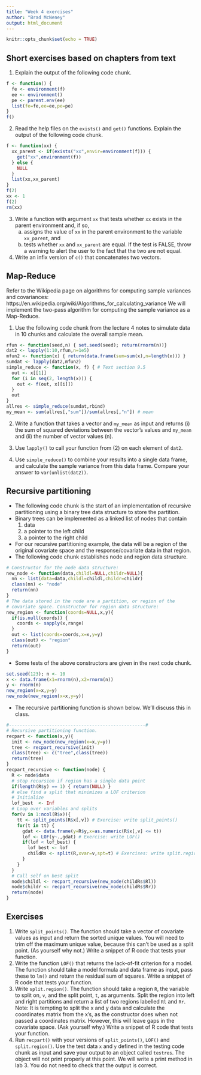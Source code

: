 ```yaml
---
title: "Week 4 exercises"
author: "Brad McNeney"
output: html_document
---
```


```r
knitr::opts_chunk$set(echo = TRUE)
```

## Short exercises based on chapters from text

1. Explain the output of the following code chunk.

```r
f <- function() {
  fe <- environment(f)
  ee <- environment()
  pe <- parent.env(ee)
  list(fe=fe,ee=ee,pe=pe)
}
f()
```

2. Read the help files on the `exists()` and
`get()` functions.
Explain the output of the following code chunk.

```r
f <- function(xx) {
  xx_parent <- if(exists("xx",envir=environment(f))) {
    get("xx",environment(f))
  } else {
    NULL
  }
  list(xx,xx_parent)
}
f(2)
xx <- 1
f(2)
rm(xx)
```

3. Write a function with argument `xx` that tests 
whether `xx` exists in the parent environment and, if so,
    (a) assigns the value of `xx` in the parent environment
    to the variable `xx_parent`, and
    (b) tests whether `xx` and `xx_parent` are equal. If 
    the test is FALSE, throw a warning to alert the user to
    the fact that the two are not equal.

4. Write an infix version of `c()` that concatenates
two vectors.

## Map-Reduce

Refer to the Wikipedia page on algorithms for computing sample variances
and covariances: https://en.wikipedia.org/wiki/Algorithms_for_calculating_variance
We will implement the two-pass algorithm for computing the sample variance 
as a Map-Reduce.

1. Use the following code chunk from the lecture 4 notes to simulate
data in 10 chunks and calculate the overall sample mean.

```r
rfun <- function(seed,n) { set.seed(seed); return(rnorm(n))}
dat2 <- lapply(1:10,rfun,n=1e5) 
mfun2 <- function(x) { return(data.frame(sum=sum(x),n=length(x))) }
sumdat <- lapply(dat2,mfun2)
simple_reduce <- function(x, f) { # Text section 9.5
  out <- x[[1]] 
  for (i in seq(2, length(x))) {
    out <- f(out, x[[i]])
  }
  out
}
allres <- simple_reduce(sumdat,rbind)
my_mean <- sum(allres[,"sum"])/sum(allres[,"n"]) # mean
```

2. Write a function that takes a vector and `my_mean` as input 
and returns (i) the sum of squared deviations between the vector's values
and `my_mean` and (ii) the number of vector values (n). 

3. Use `lapply()` to call your function from (2) on each element of 
`dat2`. 


4. Use `simple_reduce()` to combine your results into a single data frame, 
and calculate the sample variance from this data frame. Compare 
your answer to `var(unlist(dat2))`.

## Recursive partitioning

* The following code chunk is the start of an implementation
of recursive partitioning using a binary tree data structure
to store the partition.
* Binary trees can be implemented as a linked list of nodes that
contain 
    1. data
    2. a pointer to the left child
    3. a pointer to the right child
* For our recursive partitioning example, the data will be 
a region of the original covariate space and the response/covariate data
in that region.
* The following code chunk establishes node and region data structure.

```r
# Constructor for the node data structure:
new_node <- function(data,childl=NULL,childr=NULL){
  nn <- list(data=data,childl=childl,childr=childr)
  class(nn) <- "node"
  return(nn)
}
# The data stored in the node are a partition, or region of the 
# covariate space. Constructor for region data structure:
new_region <- function(coords=NULL,x,y){
  if(is.null(coords)) {
    coords <- sapply(x,range)
  }
  out <- list(coords=coords,x=x,y=y)
  class(out) <- "region"
  return(out)
}
```

* Some tests of the above constructors are given in the next code chunk.

```r
set.seed(123); n <- 10
x <- data.frame(x1=rnorm(n),x2=rnorm(n))
y <- rnorm(n)
new_region(x=x,y=y)
new_node(new_region(x=x,y=y))
```

* The recursive partitioning function is shown below. We'll discuss
this in class.

```r
#---------------------------------------------------#
# Recursive partitioning function.
recpart <- function(x,y){
  init <- new_node(new_region(x=x,y=y))
  tree <- recpart_recursive(init)
  class(tree) <- c("tree",class(tree))
  return(tree)
}
recpart_recursive <- function(node) {
  R <- node$data
  # stop recursion if region has a single data point
  if(length(R$y) == 1) { return(NULL) }
  # else find a split that minimizes a LOF criterion
  # Initialize
  lof_best  <- Inf
  # Loop over variables and splits
  for(v in 1:ncol(R$x)){ 
    tt <- split_points(R$x[,v]) # Exercise: write split_points()
    for(t in tt) { 
      gdat <- data.frame(y=R$y,x=as.numeric(R$x[,v] <= t))
      lof <- LOF(y~.,gdat) # Exercise: write LOF()
      if(lof < lof_best) { 
        lof_best <- lof
        childRs <- split(R,xvar=v,spt=t) # Exercises: write split.region()
      }
    }
  } 
  # Call self on best split
  node$childl <- recpart_recursive(new_node(childRs$Rl))
  node$childr <- recpart_recursive(new_node(childRs$Rr))
  return(node)
}
```

## Exercises

1. Write `split_points()`. The function should take 
a vector of covariate values as input and return the sorted 
unique values.  You will need to trim off the maximum unique value, 
because this can't be used as a split point. (As yourself why not.)
Write a snippet of R code that tests your function.
2. Write the function `LOF()` that returns the lack-of-fit criterion
for a model. The function should take a model formula and
data frame as input, pass these to `lm()` and return the
residual sum of squares. 
Write a snippet of R code that tests your function.
3. Write `split.region()`. The function should take a
region `R`, the variable to split on, `v`, and the split point, `t`,
as arguments. Split the region into left and right 
partitions and return a list of two regions labelled
`Rl` and `Rr`. Note: It is tempting to split the x and y data
and calculate the coordinates matrix from the x's, as the constructor
does when not passed a coordinates matrix. However, this will
leave gaps in the covariate space. (Ask yourself why.)
Write a snippet of R code that tests your function.
4. Run `recpart()` with your versions of `split_points()`,
`LOF()` and `split.region()`. Use the test data `x` and `y` 
defined in the testing code chunk as input and save your 
output to an object called `testres`. The object will not 
print properly at this point. We will write a print method
in lab 3. You do not need to check that the output is correct.
